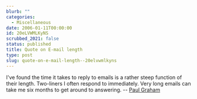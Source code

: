 ```yaml
---
blurb: ""
categories:
  - Miscellaneous
date: 2006-01-11T00:00:00
id: 20eLVWMLKyNS
scrubbed_2021: false
status: published
title: Quote on E-mail length
type: post
slug: quote-on-e-mail-length--20elvwmlkyns
---
```


I've found the time it takes to reply to emails is a rather steep
function of their length. Two-liners I often respond to
immediately. Very long emails can take me six months to get around
to answering. -- [Paul Graham](http://paulgraham.com/)